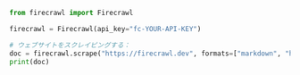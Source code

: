 ```python Python
from firecrawl import Firecrawl

firecrawl = Firecrawl(api_key="fc-YOUR-API-KEY")

# ウェブサイトをスクレイピングする：
doc = firecrawl.scrape("https://firecrawl.dev", formats=["markdown", "html"])
print(doc)
```
